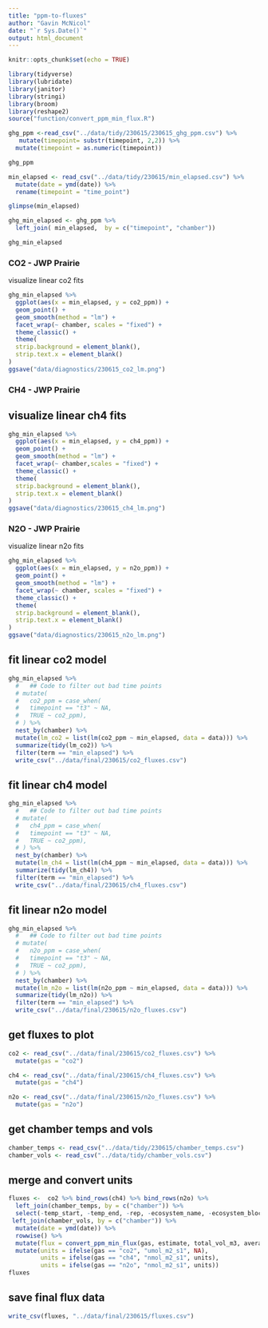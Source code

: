 ```yaml
---
title: "ppm-to-fluxes"
author: "Gavin McNicol"
date: "`r Sys.Date()`"
output: html_document
---
```


```r
knitr::opts_chunk$set(echo = TRUE)
```

```r
library(tidyverse)
library(lubridate)
library(janitor)
library(stringi)
library(broom)
library(reshape2)
source("function/convert_ppm_min_flux.R")
```

```r
ghg_ppm <-read_csv("../data/tidy/230615/230615_ghg_ppm.csv") %>% 
   mutate(timepoint= substr(timepoint, 2,2)) %>% 
  mutate(timepoint = as.numeric(timepoint)) 
```

```r
ghg_ppm
```


```r
min_elapsed <- read_csv("../data/tidy/230615/min_elapsed.csv") %>%
  mutate(date = ymd(date)) %>% 
  rename(timepoint = "time_point")
```
```r
glimpse(min_elapsed)
```


```r
ghg_min_elapsed <- ghg_ppm %>% 
  left_join( min_elapsed,  by = c("timepoint", "chamber"))
```


```r
ghg_min_elapsed
```

### CO2 - JWP Prairie

visualize linear co2 fits

```r
ghg_min_elapsed %>% 
  ggplot(aes(x = min_elapsed, y = co2_ppm)) + 
  geom_point() + 
  geom_smooth(method = "lm") + 
  facet_wrap(~ chamber, scales = "fixed") + 
  theme_classic() +
  theme(
  strip.background = element_blank(),
  strip.text.x = element_blank()
)
ggsave("data/diagnostics/230615_co2_lm.png")
```


### CH4 - JWP Prairie 

## visualize linear ch4 fits

```r
ghg_min_elapsed %>% 
  ggplot(aes(x = min_elapsed, y = ch4_ppm)) + 
  geom_point() + 
  geom_smooth(method = "lm") + 
  facet_wrap(~ chamber,scales = "fixed") + 
  theme_classic() +
  theme(
  strip.background = element_blank(),
  strip.text.x = element_blank()
)
ggsave("data/diagnostics/230615_ch4_lm.png")
```


### N2O -  JWP Prairie

visualize linear n2o fits

```r
ghg_min_elapsed %>% 
  ggplot(aes(x = min_elapsed, y = n2o_ppm)) + 
  geom_point() + 
  geom_smooth(method = "lm") + 
  facet_wrap(~ chamber, scales = "fixed") + 
  theme_classic() +
  theme(
  strip.background = element_blank(),
  strip.text.x = element_blank()
)
ggsave("data/diagnostics/230615_n2o_lm.png")
```
## fit linear co2 model

```r
ghg_min_elapsed %>%
  #   ## Code to filter out bad time points
  # mutate(
  #   co2_ppm = case_when(
  #   timepoint == "t3" ~ NA,
  #   TRUE ~ co2_ppm),
  # ) %>% 
  nest_by(chamber) %>% 
  mutate(lm_co2 = list(lm(co2_ppm ~ min_elapsed, data = data))) %>%
  summarize(tidy(lm_co2)) %>% 
  filter(term == "min_elapsed") %>% 
  write_csv("../data/final/230615/co2_fluxes.csv")
```

## fit linear ch4 model

```r
ghg_min_elapsed %>%
  #   ## Code to filter out bad time points
  # mutate(
  #   ch4_ppm = case_when(
  #   timepoint == "t3" ~ NA,
  #   TRUE ~ co2_ppm),
  # ) %>% 
  nest_by(chamber) %>% 
  mutate(lm_ch4 = list(lm(ch4_ppm ~ min_elapsed, data = data))) %>%
  summarize(tidy(lm_ch4)) %>% 
  filter(term == "min_elapsed") %>% 
  write_csv("../data/final/230615/ch4_fluxes.csv")
```

## fit linear n2o model

```r
ghg_min_elapsed %>%
  #   ## Code to filter out bad time points
  # mutate(
  #   n2o_ppm = case_when(
  #   timepoint == "t3" ~ NA,
  #   TRUE ~ co2_ppm),
  # ) %>% 
  nest_by(chamber) %>% 
  mutate(lm_n2o = list(lm(n2o_ppm ~ min_elapsed, data = data))) %>%
  summarize(tidy(lm_n2o)) %>% 
  filter(term == "min_elapsed") %>% 
  write_csv("../data/final/230615/n2o_fluxes.csv")
```

## get fluxes to plot

```r
co2 <- read_csv("../data/final/230615/co2_fluxes.csv") %>% 
  mutate(gas = "co2")
```

```r
ch4 <- read_csv("../data/final/230615/ch4_fluxes.csv") %>% 
  mutate(gas = "ch4")
```

```r
n2o <- read_csv("../data/final/230615/n2o_fluxes.csv") %>% 
  mutate(gas = "n2o")
```

## get chamber temps and vols

```r
chamber_temps <- read_csv("../data/tidy/230615/chamber_temps.csv")
chamber_vols <- read_csv("../data/tidy/chamber_vols.csv")
```


## merge and convert units

```r
fluxes <-  co2 %>% bind_rows(ch4) %>% bind_rows(n2o) %>%
  left_join(chamber_temps, by = c("chamber")) %>% 
  select(-temp_start, -temp_end, -rep, -ecosystem_name, -ecosystem_block) %>% 
 left_join(chamber_vols, by = c("chamber")) %>% 
  mutate(date = ymd(date)) %>% 
  rowwise() %>% 
  mutate(flux = convert_ppm_min_flux(gas, estimate, total_vol_m3, average_temp_kelvin)) %>% 
  mutate(units = ifelse(gas == "co2", "umol_m2_s1", NA),
         units = ifelse(gas == "ch4", "nmol_m2_s1", units),
         units = ifelse(gas == "n2o", "nmol_m2_s1", units))
fluxes
```

## save final flux data

```r
write_csv(fluxes, "../data/final/230615/fluxes.csv")
```


